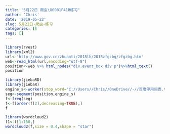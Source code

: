 ```yaml
---
title: "5月22日 爬虫\U0001F41B练习"
author: 'Chris'
date: '2019-05-22'
slug: 5月22日-爬虫-练习
categories: []
tags: []
---
```

```r
library(rvest)
library(xml2)
url<-'http://www.gov.cn/zhuanti/2018lh/2018zfgzbg/zfgzbg.htm'
web<-read_html(url,encoding="utf-8")
position<-web %>% html_nodes("div.event_box div p")%>%html_text()
position 

library(jiebaRD)
library(jiebaR) 
engine_s<-worker(stop_word="C://Users//Chris//OneDrive//-//百度停用词表.txt")
seg<-segment(position,engine_s)
f<-freq(seg)
f<-f[order(f[2],decreasing=TRUE),]
f

library(wordcloud2)
f1<-f[1:150,]     
wordcloud2(f,size = 0.4,shape = "star")
```


